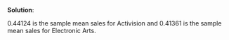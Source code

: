 
\color{blue}

**Solution**:
  
0.44124 is the sample mean sales for Activision and 0.41361 is the sample mean sales for Electronic Arts.

\color{black}

